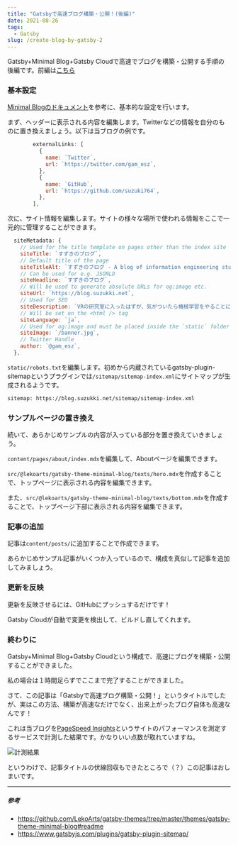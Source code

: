 ```yaml
---
title: "Gatsbyで高速ブログ構築・公開！(後編)"
date: 2021-08-26
tags:
  - Gatsby
slug: /create-blog-by-gatsby-2
---
```


Gatsby+Minimal Blog+Gatsby Cloudで高速でブログを構築・公開する手順の後編です。前編は[こちら](https://blog.suzukki.net/create-blog-by-gatsby)

### 基本設定
[Minimal Blogのドキュメント](https://github.com/LekoArts/gatsby-themes/tree/master/themes/gatsby-theme-minimal-blog#readme)を参考に、基本的な設定を行います。

まず、ヘッダーに表示される内容を編集します。Twitterなどの情報を自分のものに置き換えましょう。以下は当ブログの例です。
```js:title=gatsby-config.js
        externalLinks: [
          {
            name: `Twitter`,
            url: `https://twitter.com/gam_esz`,
          },
          {
            name: `GitHub`,
            url: `https://github.com/suzuki764`,
          },
        ],
```

次に、サイト情報を編集します。サイトの様々な場所で使われる情報をここで一元的に管理することができます。
```js:title=gatsby-config.js
  siteMetadata: {
    // Used for the title template on pages other than the index site
    siteTitle: `すずきのブログ`,
    // Default title of the page
    siteTitleAlt: `すずきのブログ - A blog of information engineering student`,
    // Can be used for e.g. JSONLD
    siteHeadline: `すずきのブログ`,
    // Will be used to generate absolute URLs for og:image etc.
    siteUrl: `https://blog.suzukki.net`,
    // Used for SEO
    siteDescription: `VRの研究室に入ったはずが、気がついたら機械学習をやることになっていた大学生のブログ。`,
    // Will be set on the <html /> tag
    siteLanguage: `ja`,
    // Used for og:image and must be placed inside the `static` folder
    siteImage: `/banner.jpg`,
    // Twitter Handle
    author: `@gam_esz`,
  },
```

`static/robots.txt`を編集します。初めから内蔵されているgatsby-plugin-sitemapというプラグインでは`/sitemap/sitemap-index.xml`にサイトマップが生成されるようです。
```txt:title=robots.txt
sitemap: https://blog.suzukki.net/sitemap/sitemap-index.xml
```

### サンプルページの置き換え
続いて、あらかじめサンプルの内容が入っている部分を置き換えていきましょう。

`content/pages/about/index.mdx`を編集して、Aboutページを編集できます。

`src/@lekoarts/gatsby-theme-minimal-blog/texts/hero.mdx`を作成することで、トップページに表示される内容を編集できます。

また、`src/@lekoarts/gatsby-theme-minimal-blog/texts/bottom.mdx`を作成することで、トップページ下部に表示される内容を編集できます。

### 記事の追加
記事は`content/posts/`に追加することで作成できます。

あらかじめサンプル記事がいくつか入っているので、構成を真似して記事を追加してみましょう。

### 更新を反映
更新を反映させるには、GitHubにプッシュするだけです！

Gatsby Cloudが自動で変更を検出して、ビルドし直してくれます。

### 終わりに
Gatsby+Minimal Blog+Gatsby Cloudという構成で、高速にブログを構築・公開することができました。

私の場合は１時間足らずでここまで完了することができました。

さて、この記事は「Gatsbyで高速ブログ構築・公開！」というタイトルでしたが、実はこの方法、構築が高速なだけでなく、出来上がったブログ自体も高速なんです！

これは当ブログを[PageSpeed Insights](https://developers.google.com/speed/pagespeed/insights/)というサイトのパフォーマンスを測定するサービスで計測した結果です。かなりいい点数が取れていますね。

![計測結果](insights-result.png)

というわけで、記事タイトルの伏線回収もできたところで（？）この記事はおしまいです。

---
##### 参考
- https://github.com/LekoArts/gatsby-themes/tree/master/themes/gatsby-theme-minimal-blog#readme
- https://www.gatsbyjs.com/plugins/gatsby-plugin-sitemap/